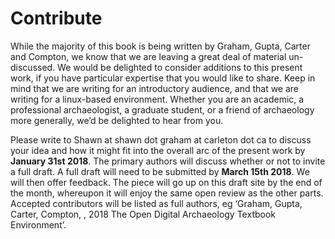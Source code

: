 # Contribute {#contribute}

While the majority of this book is being written by Graham, Gupta, Carter and Compton, we know that we are leaving a great deal of material un-discussed. We would be delighted to consider additions to this present work, if you have particular expertise that you would like to share. Keep in mind that we are writing for an introductory audience, and that we are writing for a linux-based environment. Whether you are an academic, a professional archaeologist, a graduate student, or a friend of archaeology more generally, we'd be delighted to hear from you.

Please write to Shawn at shawn dot graham at carleton dot ca to discuss your idea and how it might fit into the overall arc of the present work by **January 31st 2018**. The primary authors will discuss whether or not to invite a full draft. A full draft will need to be submitted by **March 15th 2018**. We will then offer feedback. The piece will go up on this draft site by the end of the month, whereupon it will enjoy the same open review as the other parts. Accepted contributors will be listed as full authors, eg 'Graham, Gupta, Carter, Compton, <YOUR NAME>, 2018 The Open Digital Archaeology Textbook Environment'. 

